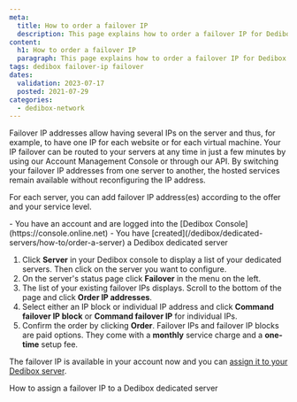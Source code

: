 ```yaml
---
meta:
  title: How to order a failover IP
  description: This page explains how to order a failover IP for Dedibox servers.
content:
  h1: How to order a failover IP
  paragraph: This page explains how to order a failover IP for Dedibox servers.
tags: dedibox failover-ip failover
dates:
  validation: 2023-07-17
  posted: 2021-07-29
categories:
  - dedibox-network
---
```


Failover IP addresses allow having several IPs on the server and thus, for example, to have one IP for each website or for each virtual machine.
Your IP failover can be routed to your servers at any time in just a few minutes by using our Account Management Console or through our API. By switching your failover IP addresses from one server to another, the hosted services remain available without reconfiguring the IP address.

For each server, you can add failover IP address(es) according to the offer and your service level.

<Message type="requirement">
  - You have an account and are logged into the [Dedibox Console](https://console.online.net)
  - You have [created](/dedibox/dedicated-servers/how-to/order-a-server) a Dedibox dedicated server
</Message>

1. Click **Server** in your Dedibox console to display a list of your dedicated servers. Then click on the server you want to configure.
2. On the server's status page click **Failover** in the menu on the left. 
3. The list of your existing failover IPs displays. Scroll to the bottom of the page and click **Order IP addresses**.
4. Select either an IP block or individual IP address and click **Command failover IP block** or **Command failover IP** for individual IPs.
5. Confirm the order by clicking **Order**.
    <Message type="note">
      Failover IPs and failover IP blocks are paid options. They come with a **monthly** service charge and a **one-time** setup fee.
    </Message>

The failover IP is available in your account now and you can [assign it to your Dedibox server](/dedibox-network/ip-failover/how-to/assign-failover-ip).


<Navigation title="See Also">
  <NextButton to="/dedibox-network/ip-failover/how-to/assign-failover-ip">How to assign a failover IP to a Dedibox dedicated server</NextButton>
</Navigation>

